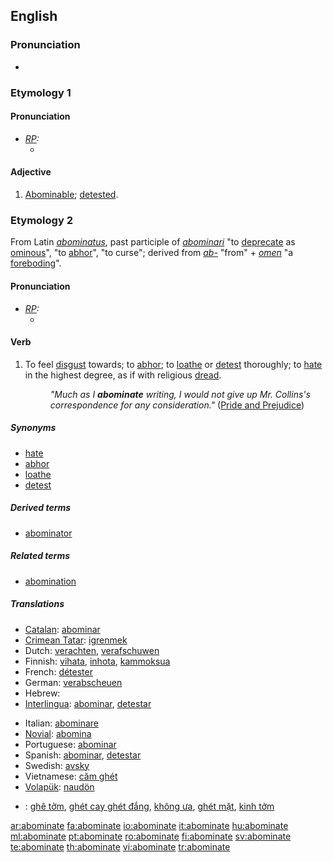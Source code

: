 ==English==

===Pronunciation===
* {{audio|en-us-abominate.ogg|Audio (US)}}

===Etymology 1===

====Pronunciation====
* ''[[RP]]:''
** {{IPA|/əˈbɒmɪˌnət/}}

====Adjective====
{{en-adj}}

# {{obsolete}} [[abominable|Abominable]]; [[detest]]ed.

===Etymology 2===
From Latin ''[[abominatus]]'', past participle of ''[[abominari]]'' "to [[deprecate]] as [[ominous]]", "to [[abhor]]", "to curse"; derived from ''[[ab-]]'' "from" + ''[[omen]]'' "a [[foreboding]]".

====Pronunciation====
* ''[[RP]]:''
** {{IPA|/əˈbɒmɪˌneɪt/}}

====Verb====
{{en-verb|abominat|ing}}

# {{transitive}} To feel [[disgust]] towards; to [[abhor]]; to [[loathe]] or [[detest]] thoroughly; to [[hate]] in the highest degree, as if with religious [[dread]].
#: ''"Much as I '''abominate''' writing, I would not give up Mr. Collins's correspondence for any consideration."'' ([http://en.wikiquote.org/wiki/Pride_and_Prejudice Pride and Prejudice])

=====Synonyms=====
* [[hate]]
* [[abhor]]
* [[loathe]]
* [[detest]]

=====Derived terms=====
* [[abominator]]

=====Related terms=====
* [[abomination]]

=====Translations=====
{{trans-top|to feel disgust towards, to hate in the highest degree}}
* [[Catalan]]: [[abominar]]
* [[Crimean Tatar]]: [[igrenmek]]
* Dutch: [[verachten]], [[verafschuwen]]
* Finnish: [[vihata]], [[inhota]], [[kammoksua]]
* French: [[détester]]
* German: [[verabscheuen]]
* Hebrew: {{he-translation|לתעב|letaev}}
* [[Interlingua]]: [[abominar]], [[detestar]]
{{trans-mid}}
* Italian: [[abominare]]
* [[Novial]]: [[abomina]]
* Portuguese: [[abominar]]
* Spanish: [[abominar]], [[detestar]]
* Swedish: [[avsky]]
* Vietnamese: [[căm ghét]]
* [[Volapük]]: [[naudön]]
{{trans-bottom}}

{{checktrans}}
* {{ttbc|Vietnamese}}: [[ghê tởm]], [[ghét cay ghét đắng]], [[không ưa]], [[ghét mặt]], [[kinh tởm]]

[[ar:abominate]]
[[fa:abominate]]
[[io:abominate]]
[[it:abominate]]
[[hu:abominate]]
[[ml:abominate]]
[[pt:abominate]]
[[ro:abominate]]
[[fi:abominate]]
[[sv:abominate]]
[[te:abominate]]
[[th:abominate]]
[[vi:abominate]]
[[tr:abominate]]
